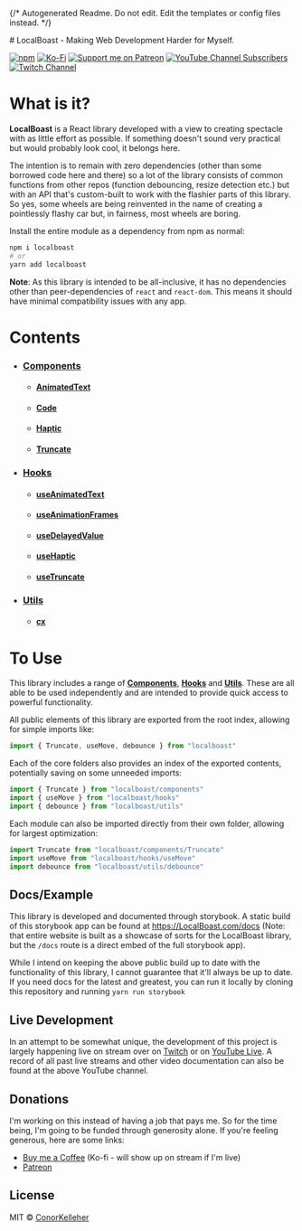 {/* Autogenerated Readme. Do not edit. Edit the templates or config files instead. */}

<Meta title="Welcome" />
# LocalBoast - Making Web Development Harder for Myself.



[![npm](https://img.shields.io/npm/dm/localboast?label=Downloads)](https://www.npmjs.com/package/localboast)
  [![Ko-Fi](https://shields.io/badge/kofi-Buy_Me_a_Coffee-ffffff?logo=ko-fi&label=)](http://ko-fi.com/localboast)
  [![Support me on Patreon](https://img.shields.io/endpoint.svg?url=https%3A%2F%2Fshieldsio-patreon.vercel.app%2Fapi%3Fusername%3Dlocalboast%26type%3Dpatrons&style=flat&label=Patreon)](https://patreon.com/localboast)
  [![YouTube Channel Subscribers](https://img.shields.io/youtube/channel/subscribers/UCt-IaL4qQsOU6_rbS7zky1Q?label=Subscribers&style=flat&logo=Youtube)](http://youtube.com/channel/UCt-IaL4qQsOU6_rbS7zky1Q/live)
  [![Twitch Channel](https://img.shields.io/twitch/status/localboast?label=Twitch&style=flat&logo=Twitch)](http://twitch.tv/localboast)

# What is it?

**LocalBoast** is a React library developed with a view to creating spectacle with as little effort as possible. If something doesn't sound very practical but would probably look cool, it belongs here.

The intention is to remain with zero dependencies (other than some borrowed code here and there) so a lot of the library consists of common functions from other repos (function debouncing, resize detection etc.) but with an API that's custom-built to work with the flashier parts of this library. So yes, some wheels are being reinvented in the name of creating a pointlessly flashy car but, in fairness, most wheels are boring.

Install the entire module as a dependency from npm as normal:

```bash
npm i localboast
# or
yarn add localboast
```

**Note**: As this library is intended to be all-inclusive, it has no dependencies other than peer-dependencies of `react` and `react-dom`. This means it should have minimal compatibility issues with any app.

# Contents

- ### [Components](?path=/docs/components--docs)
	- #### [AnimatedText](?path=/docs/components-animatedtext--docs)
	- #### [Code](?path=/docs/components-code--docs)
	- #### [Haptic](?path=/docs/components-haptic--docs)
	- #### [Truncate](?path=/docs/components-truncate--docs)
- ### [Hooks](?path=/docs/hooks--docs)
	- #### [useAnimatedText](?path=/docs/hooks-useanimatedtext--docs)
	- #### [useAnimationFrames](?path=/docs/hooks-useanimationframes--docs)
	- #### [useDelayedValue](?path=/docs/hooks-usedelayedvalue--docs)
	- #### [useHaptic](?path=/docs/hooks-usehaptic--docs)
	- #### [useTruncate](?path=/docs/hooks-usetruncate--docs)
- ### [Utils](?path=/docs/utils--docs)
	- #### [cx](?path=/docs/utils-cx--docs)

# To Use

This library includes a range of [**Components**](https://github.com/ConorKelleher/localboast/tree/main/src/components), [**Hooks**](https://github.com/ConorKelleher/localboast/tree/main/src/hooks) and [**Utils**](https://github.com/ConorKelleher/localboast/tree/main/src/utils). These are all able to be used independently and are intended to provide quick access to powerful functionality.

All public elements of this library are exported from the root index, allowing for simple imports like:

```javascript
import { Truncate, useMove, debounce } from "localboast"
```

Each of the core folders also provides an index of the exported contents, potentially saving on some unneeded imports:

```javascript
import { Truncate } from "localboast/components"
import { useMove } from "localboast/hooks"
import { debounce } from "localboast/utils"
```

Each module can also be imported directly from their own folder, allowing for largest optimization:

```javascript
import Truncate from "localboast/components/Truncate"
import useMove from "localboast/hooks/useMove"
import debounce from "localboast/utils/debounce"
```

## Docs/Example

This library is developed and documented through storybook.
A static build of this storybook app can be found at https://LocalBoast.com/docs
(Note: that entire website is built as a showcase of sorts for the LocalBoast library, but the `/docs` route is a direct embed of the full storybook app).

While I intend on keeping the above public build up to date with the functionality of this library, I cannot guarantee that it'll always be up to date. If you need docs for the latest and greatest, you can run it locally by cloning this repository and running `yarn run storybook`

## Live Development

In an attempt to be somewhat unique, the development of this project is largely happening live on stream over on [Twitch](https://twitch.tv/localboast) or on [YouTube Live](http://youtube.com/channel/UCt-IaL4qQsOU6_rbS7zky1Q/live). A record of all past live streams and other video documentation can also be found at the above YouTube channel.

## Donations

I'm working on this instead of having a job that pays me. So for the time being, I'm going to be funded through generosity alone. If you're feeling generous, here are some links:

- [Buy me a Coffee](https://localboast.com/kofi) (Ko-fi - will show up on stream if I'm live)
- [Patreon](https://localboast.com/patreon)

## License

MIT © [ConorKelleher](https://github/com/ConorKelleher)
